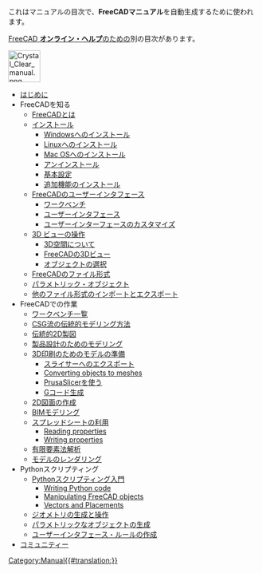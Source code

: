 <noinclude>これはマニュアルの目次で、'''FreeCADマニュアル'''を自動生成するために使われます。

[[Online_Help_Toc|FreeCAD '''オンライン・ヘルプ''']]のための別の目次があります。


[[Image:Crystal Clear manual.png|64px|left]]{{clear}}</noinclude>
* [[Manual:Introduction/ja|はじめに]]
* FreeCADを知る
** [[Manual:What is FreeCAD/ja|FreeCADとは]]
** [[Manual:Installing/ja|インストール]]
*** [[Manual:Installing/ja#installing_on_Windows|Windowsへのインストール]]
*** [[Manual:Installing/ja#Installing_on_Linux|Linuxへのインストール]]
*** [[Manual:Installing/ja#Installing_on_Mac_OS|Mac OSへのインストール]]
*** [[Manual:Installing/ja#Uninstalling|アンインストール]]
*** [[Manual:Installing/ja#Setting_basic_preferences|基本設定]]
*** [[Manual:Installing/ja#Installing_additional_content|追加機能のインストール]]
** [[Manual:The FreeCAD Interface/ja|FreeCADのユーザーインタフェース]]
*** [[Manual:The FreeCAD Interface/ja#Workbenches|ワークベンチ]]
*** [[Manual:The FreeCAD Interface/ja#The_interface|ユーザーインタフェース]]
*** [[Manual:The FreeCAD Interface/ja#Customizing_the_interface|ユーザーインターフェースのカスタマイズ]]
** [[Manual:Navigating in the 3D view/ja|3D ビューの操作]]
*** [[Manual:Navigating in the 3D view/ja#A_word_about_the_3D_space|3D空間について]]
*** [[Manual:Navigating in the 3D view/ja#The_FreeCAD_3D_view|FreeCADの3Dビュー]]
*** [[Manual:Navigating in the 3D view/ja#Selecting_objects|オブジェクトの選択]]
** [[Manual:The FreeCAD document/ja|FreeCADのファイル形式]]
** [[Manual:Parametric objects/ja|パラメトリック・オブジェクト]]
** [[Manual:Import and export to other filetypes/ja|他のファイル形式のインポートとエクスポート]]
* FreeCADでの作業
** [[Manual:All workbenches at a glance/ja|ワークベンチ一覧]]
** [[Manual:Traditional modeling, the CSG way/ja|CSG流の伝統的モデリング方法]]
** [[Manual:Traditional 2D drafting/ja|伝統的2D製図]]
** [[Manual:Modeling for product design/ja|製品設計のためのモデリング]]
** [[Manual:Preparing models for 3D printing/ja|3D印刷のためのモデルの準備]]
*** [[Manual:Preparing models for 3D printing/ja#Exporting_to_slicers|スライサーへのエクスポート]]
*** [[Manual:Preparing models for 3D printing/ja#オブジェクトのメッシュへの変換|Converting objects to meshes]]
*** [[Manual:Preparing models for 3D printing/ja#Using_PrusaSlicer|PrusaSlicerを使う]]
*** [[Manual:Preparing models for 3D printing/ja#Generating_G-code|Gコード生成]]
** [[Manual:Generating 2D drawings/ja|2D図面の作成]]
** [[Manual:BIM modeling/ja|BIMモデリング]]
** [[Manual:Using spreadsheets/ja|スプレッドシートの利用]]
*** [[Manual:Using spreadsheets#Reading_properties|Reading properties]]
*** [[Manual:Using spreadsheets#Writing_properties|Writing properties]]
** [[Manual:Creating FEM analyses/ja|有限要素法解析]]
** [[Manual:Creating renderings/ja|モデルのレンダリング]]
* Pythonスクリプティング
** [[Manual:A gentle introduction/ja|Pythonスクリプティング入門]]
*** [[Manual:A gentle introduction/ja#Writing_Python_code|Writing Python code]]
*** [[Manual:A gentle introduction/ja#Manipulating_FreeCAD_objects|Manipulating FreeCAD objects]]
*** [[Manual:A gentle introduction/ja#Vectors_and_Placements|Vectors and Placements]]
** [[Manual:Creating and manipulating geometry/ja|ジオメトリの生成と操作]]
** [[Manual:Creating parametric objects/ja|パラメトリックなオブジェクトの生成]]
** [[Manual:Creating interface tools/ja|ユーザーインタフェース・ルールの作成]]
* [[Manual:The Community/ja|コミュニティー]]


<noinclude></noinclude>
[[Category:Manual{{#translation:}}]]